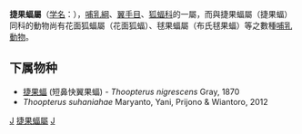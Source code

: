 {{Unreferenced|time=2019-03-31T10:34:26+00:00}}
{{Automatic taxobox
| taxon = Thoopterus
| authority = Matschie, 1899
}}

'''捷果蝠屬'''（[[学名|学名]]：{{lang|la|''Thoopterus''}}），[[哺乳綱|哺乳綱]]、[[翼手目|翼手目]]、[[狐蝠科|狐蝠科]]的一屬，而與捷果蝠屬（捷果蝠）同科的動物尚有花面狐蝠屬（花面狐蝠）、毬果蝠屬（布氏毬果蝠）等之數種[[哺乳動物|哺乳動物]]。

==下属物种==
* [[捷果蝠|捷果蝠]] (短鼻快翼果蝠) - ''Thoopterus nigrescens'' Gray, 1870
* ''Thoopterus suhaniahae'' Maryanto, Yani, Prijono & Wiantoro, 2012

{{Taxonbar|from=Q10825311}}

[[Category:狐蝠科|J]]
[[Category:捷果蝠屬|]]
[[Category:1899年描述的分类群|J]]


{{哺乳动物小作品}}